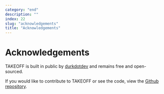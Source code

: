 ```yaml
---
category: "end"
description: ""
index: 22
slug: "acknowledgements"
title: "Acknowledgements"
---
```


# Acknowledgements

TAKEOFF is built in public by [durkdotdev](https://twitter.com/durkdotdev) and remains free and open-sourced.

If you would like to contribute to TAKEOFF or see the code, view the [Github repository](https://github.com/durkdotdev/takeoff).
